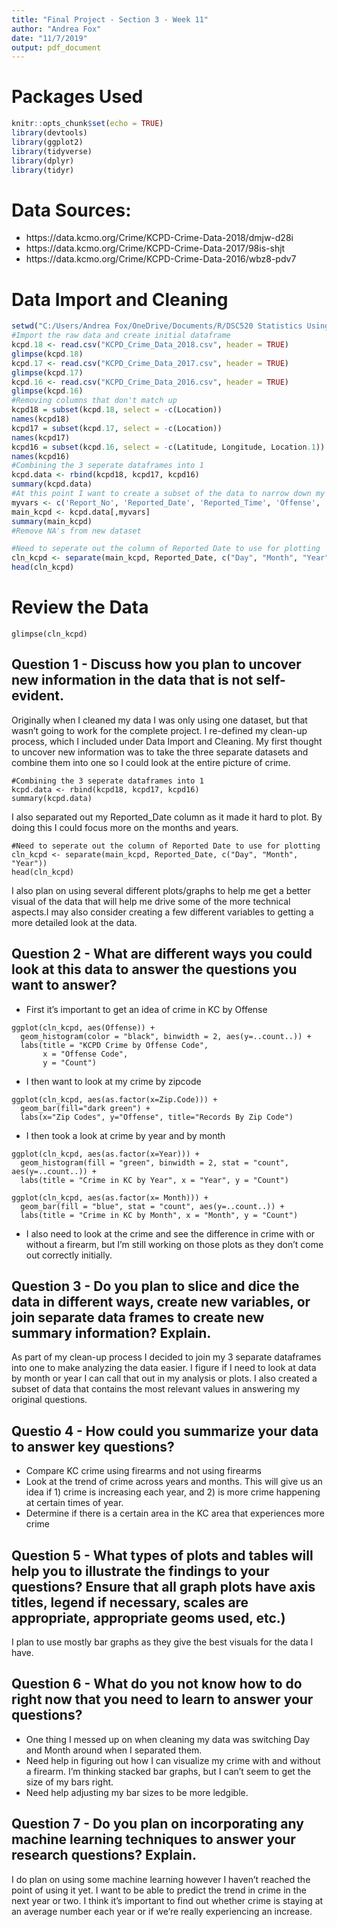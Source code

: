---
title: "Final Project - Section 3 - Week 11"
author: "Andrea Fox"
date: "11/7/2019"
output: pdf_document
---

# Packages Used
```{r setup, include=FALSE}
knitr::opts_chunk$set(echo = TRUE)
library(devtools)
library(ggplot2)
library(tidyverse)
library(dplyr)
library(tidyr)
```

# Data Sources:
* https://data.kcmo.org/Crime/KCPD-Crime-Data-2018/dmjw-d28i
* https://data.kcmo.org/Crime/KCPD-Crime-Data-2017/98is-shjt
* https://data.kcmo.org/Crime/KCPD-Crime-Data-2016/wbz8-pdv7

# Data Import and Cleaning
```{r Data Clean}
setwd("C:/Users/Andrea Fox/OneDrive/Documents/R/DSC520 Statistics Using R")
#Import the raw data and create initial dataframe
kcpd.18 <- read.csv("KCPD_Crime_Data_2018.csv", header = TRUE)
glimpse(kcpd.18)
kcpd.17 <- read.csv("KCPD_Crime_Data_2017.csv", header = TRUE)
glimpse(kcpd.17)
kcpd.16 <- read.csv("KCPD_Crime_Data_2016.csv", header = TRUE)
glimpse(kcpd.16)
#Removing columns that don't match up
kcpd18 = subset(kcpd.18, select = -c(Location))
names(kcpd18)
kcpd17 = subset(kcpd.17, select = -c(Location))
names(kcpd17)
kcpd16 = subset(kcpd.16, select = -c(Latitude, Longitude, Location.1))
names(kcpd16)
#Combining the 3 seperate dataframes into 1
kcpd.data <- rbind(kcpd18, kcpd17, kcpd16)
summary(kcpd.data)
#At this point I want to create a subset of the data to narrow down my data.
myvars <- c('Report_No', 'Reported_Date', 'Reported_Time', 'Offense', 'Description', 'Zip.Code', 'Area', 'Firearm.Used.Flag')
main_kcpd <- kcpd.data[,myvars]
summary(main_kcpd)
#Remove NA's from new dataset

#Need to seperate out the column of Reported Date to use for plotting
cln_kcpd <- separate(main_kcpd, Reported_Date, c("Day", "Month", "Year"))
head(cln_kcpd)
```

# Review the Data

```
glimpse(cln_kcpd)
```


## Question 1 - Discuss how you plan to uncover new information in the data that is not self-evident. 

Originally when I cleaned my data I was only using one dataset, but that wasn't going to work for the complete project. I re-defined my clean-up process, which I included under Data Import and Cleaning. My first thought to uncover new information was to take the three separate datasets and combine them into one so I could look at the entire picture of crime. 

```
#Combining the 3 seperate dataframes into 1
kcpd.data <- rbind(kcpd18, kcpd17, kcpd16)
summary(kcpd.data)
```
I also separated out my Reported_Date column as it made it hard to plot. By doing this I could focus more on the months and years. 
```
#Need to seperate out the column of Reported Date to use for plotting
cln_kcpd <- separate(main_kcpd, Reported_Date, c("Day", "Month", "Year"))
head(cln_kcpd)
```
I also plan on using several different plots/graphs to help me get a better visual of the data that will help me drive some of the more technical aspects.I may also consider creating a few different variables to getting a more detailed look at the data.

## Question 2 - What are different ways you could look at this data to answer the questions you want to answer?

* First it's important to get an idea of crime in KC by Offense

```
ggplot(cln_kcpd, aes(Offense)) + 
  geom_histogram(color = "black", binwidth = 2, aes(y=..count..)) +
  labs(title = "KCPD Crime by Offense Code",
       x = "Offense Code",
       y = "Count")
```

* I then want to look at my crime by zipcode

```
ggplot(cln_kcpd, aes(as.factor(x=Zip.Code))) +
  geom_bar(fill="dark green") +
  labs(x="Zip Codes", y="Offense", title="Records By Zip Code")
```

* I then took a look at crime by year and by month

```
ggplot(cln_kcpd, aes(as.factor(x=Year))) + 
  geom_histogram(fill = "green", binwidth = 2, stat = "count", aes(y=..count..)) +
  labs(title = "Crime in KC by Year", x = "Year", y = "Count")

ggplot(cln_kcpd, aes(as.factor(x= Month))) + 
  geom_bar(fill = "blue", stat = "count", aes(y=..count..)) +
  labs(title = "Crime in KC by Month", x = "Month", y = "Count")
```

* I also need to look at the crime and see the difference in crime with or without a firearm, but I'm still working on those plots as they don't come out correctly initially. 

## Question 3 - Do you plan to slice and dice the data in different ways, create new variables, or join separate data frames to create new summary information? Explain.

As part of my clean-up process I decided to join my 3 separate dataframes into one to make analyzing the data easier. I figure if I need to look at data by month or year I can call that out in my analysis or plots. I also created a subset of data that contains the most relevant values in answering my original questions.

## Questio 4 - How could you summarize your data to answer key questions?

* Compare KC crime using firearms and not using firearms
* Look at the trend of crime across years and months. This will give us an idea if 1) crime is increasing each year, and 2) is more crime happening at certain times of year.
* Determine if there is a certain area in the KC area that experiences more crime

## Question 5 - What types of plots and tables will help you to illustrate the findings to your questions? Ensure that all graph plots have axis titles, legend if necessary, scales are appropriate, appropriate geoms used, etc.)

I plan to use mostly bar graphs as they give the best visuals for the data I have. 

## Question 6 - What do you not know how to do right now that you need to learn to answer your questions?

* One thing I messed up on when cleaning my data was switching Day and Month around when I separated them.
* Need help in figuring out how I can visualize my crime with and without a firearm. I'm thinking stacked bar graphs, but I can't seem to get the size of my bars right.
* Need help adjusting my bar sizes to be more ledgible.

## Question 7 - Do you plan on incorporating any machine learning techniques to answer your research questions? Explain.

I do plan on using some machine learning however I haven't reached the point of using it yet. I want to be able to predict the trend in crime in the next year or two. I think it's important to find out whether crime is staying at an average number each year or if we're really experiencing an increase.

